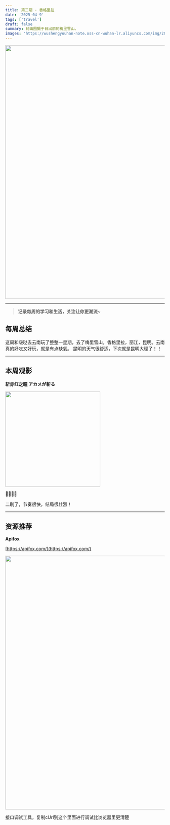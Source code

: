 ```yaml
---
title: 第三期 - 香格里拉
date: '2025-04-9'
tags: ['travel']
draft: false
summary: 封面图摄于日出前的梅里雪山。
images: 'https://wushengyouhan-note.oss-cn-wuhan-lr.aliyuncs.com/img/20250409174608605.jpg'
---
```


<img src={frontmatter.images} width="800" />

---

> **记录每周的学习和生活，关注让你更潮流~**

## 每周总结

这周和啵哒去云南玩了整整一星期，去了梅里雪山，香格里拉，丽江，昆明。云南真的好吃又好玩，就是有点缺氧。
昆明的天气很舒适，下次就是昆明大理了！！

---

## 本周观影

**斩赤红之瞳 アカメが斬る**

<img
  src="https://img9.doubanio.com/view/photo/m/public/p2198473035.webp"
  referrerPolicy="no-referrer"
  width="300"
/>

🌟🌟🌟🌟

二刷了，节奏很快，结局很壮烈！

---

## 资源推荐

**Apifox**

[https://apifox.com/](https://apifox.com/)

<img src="https://cdn.apifox.com/www/assets/image/index/apifox-home-animate-post.png" width="800" />

接口调试工具，复制cUrl到这个里面进行调试比浏览器里更清楚
